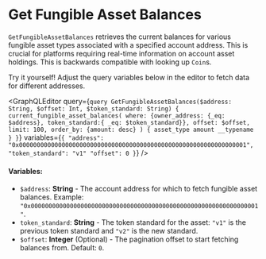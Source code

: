 
# Get Fungible Asset Balances

`GetFungibleAssetBalances` retrieves the current balances for various fungible asset types associated with a specified account address. This is crucial for platforms requiring real-time information on account asset holdings. This is backwards compatible with looking up `Coin`s. 

<Callout type="info">
Try it yourself! Adjust the query variables below in the editor to fetch data for different addresses.
</Callout>

<GraphQLEditor
  query={`query GetFungibleAssetBalances($address: String, $offset: Int, $token_standard: String) {
  current_fungible_asset_balances(
    where: {owner_address: {_eq: $address}, token_standard:{ _eq: $token_standard}},
    offset: $offset,
    limit: 100,
    order_by: {amount: desc}
  ) {
    asset_type
    amount
    __typename
  }
}`}
  variables={`{
  "address": "0x0000000000000000000000000000000000000000000000000000000000000001",
  "token_standard": "v1"
  "offset": 0
}`}
/>

#### Variables:
- `$address`: **String** - The account address for which to fetch fungible asset balances. Example: `"0x0000000000000000000000000000000000000000000000000000000000000001"`.
- `token_standard`: **String** - The token standard for the asset: `"v1"` is the previous token standard and `"v2"` is the new standard.
- `$offset`: **Integer** (Optional) - The pagination offset to start fetching balances from. Default: `0`.
